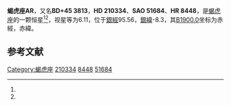 {{Starbox begin
| name = 蝎虎座AR
}}
{{Starbox observe
| epoch = [[J2000.0|J2000.0]]
| constell = [[蝎虎座|蝎虎座]]<ref name=SIMBAD>{{cite web
 | url=http://simbad.u-strasbg.fr/simbad/sim-id?Ident=HR+8448
 | title =Pulsating variable Star
 | publisher=Centre de Données astronomiques de Strasbourg
 | work=SIMBAD
 | accessdate=2012-07-13}}</ref><ref name=DATA>{{cite web
 | url=http://vizier.u-strasbg.fr/viz-bin/VizieR-5?-out.add=.&-source=5050&-corr=PK=HR&-out.max=9999&HR=8448
 | title=VizieR Detailed Page
 | accessdate=2012-07-13
 | archive-date=2016-03-04
 | archive-url=https://web.archive.org/web/20160304210822/http://vizier.u-strasbg.fr/viz-bin/VizieR-5?-out.add=.&-source=5050&-corr=PK=HR&-out.max=9999&HR=8448
 | dead-url=no
 }}</ref>
| 星官 = 
| ra = {{RA|22|8|41}}<ref name=SIMBAD /><ref name=DATA />
| dec = {{DEC|+45|44|31}}<ref name=SIMBAD /><ref name=DATA />
| appmag_v = 6.11<ref name=SIMBAD /><ref name=DATA />
}}
{{Starbox character
| class = G2IV+K0III<ref name=SIMBAD /><ref name=DATA />
| b-v = 0.72<ref name=SIMBAD /><ref name=DATA />
| u-b = 0.26<ref name=SIMBAD /><ref name=DATA />
| r-i = 0.33E<ref name=SIMBAD /><ref name=DATA />
| variable = 
}}
{{Starbox astrometry
| radial_v = 0.26
| prop_mo_ra = -35
| parallax = 
| p_error = 
}}
{{Starbox catalog
| names =BD+45 3813，[[SAO星表|SAO]] 51684，[[HD星表|HD]] 210334，[[HR星表|HR]] 8448}}
{{Starbox reference |Simbad=HR+8448}}
{{Starbox end}}

'''蝎虎座AR'''，又名'''BD+45 3813'''，'''HD 210334'''、'''SAO 51684'''、'''HR 8448'''，是[[蝎虎座|蝎虎座]]的一颗恒星<ref name=SIMBAD /><ref name=DATA />，视星等为6.11，位于[[銀道座標系|銀經]]95.56，[[銀道座標系|銀緯]]-8.3，其[[B1900.0|B1900.0]]坐标为赤經{{RA|22|4|38.4}}，赤緯{{DEC|+45|-8.3|3}}。

== 参考文献 ==
{{reflist}}

{{star-stub}}

{{蝎虎座恒星}}
[[Category:蝎虎座|Category:蝎虎座]]
[[Category:HD和HDE天體|210334]]
[[Category:HR天體|8448]]
[[Category:SAO天體|51684]]
